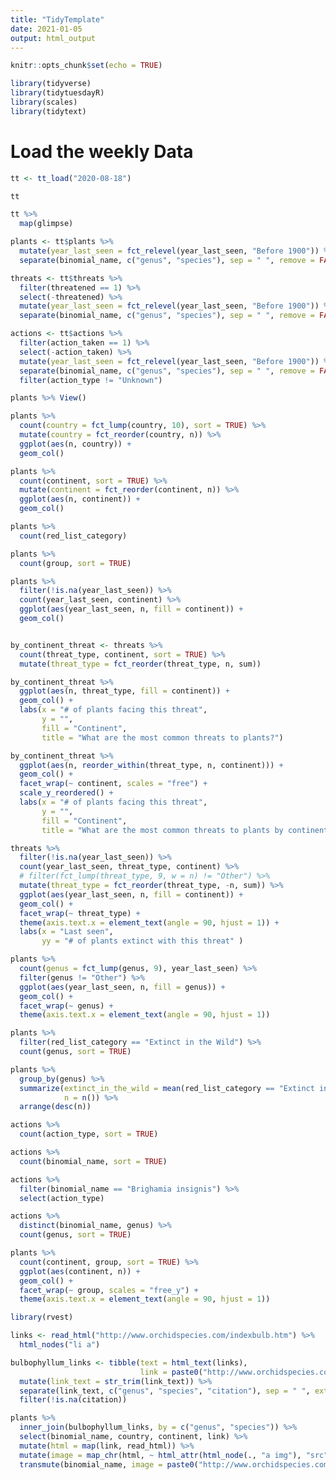 ```yaml
---
title: "TidyTemplate"
date: 2021-01-05
output: html_output
---
```


```r

knitr::opts_chunk$set(echo = TRUE)

library(tidyverse)
library(tidytuesdayR)
library(scales)
library(tidytext)

```

# Load the weekly Data
```r

tt <- tt_load("2020-08-18")

```

```r

tt

```

```r

tt %>% 
  map(glimpse)

plants <- tt$plants %>% 
  mutate(year_last_seen = fct_relevel(year_last_seen, "Before 1900")) %>%
  separate(binomial_name, c("genus", "species"), sep = " ", remove = FALSE)

threats <- tt$threats %>%
  filter(threatened == 1) %>%
  select(-threatened) %>%
  mutate(year_last_seen = fct_relevel(year_last_seen, "Before 1900")) %>%
  separate(binomial_name, c("genus", "species"), sep = " ", remove = FALSE)

actions <- tt$actions %>%
  filter(action_taken == 1) %>%
  select(-action_taken) %>%
  mutate(year_last_seen = fct_relevel(year_last_seen, "Before 1900")) %>%
  separate(binomial_name, c("genus", "species"), sep = " ", remove = FALSE) %>% 
  filter(action_type != "Unknown")

```

```r
plants %>% View()

plants %>% 
  count(country = fct_lump(country, 10), sort = TRUE) %>% 
  mutate(country = fct_reorder(country, n)) %>% 
  ggplot(aes(n, country)) + 
  geom_col()

plants %>% 
  count(continent, sort = TRUE) %>% 
  mutate(continent = fct_reorder(continent, n)) %>% 
  ggplot(aes(n, continent)) + 
  geom_col()

plants %>%
  count(red_list_category)

plants %>%
  count(group, sort = TRUE)

plants %>%
  filter(!is.na(year_last_seen)) %>% 
  count(year_last_seen, continent) %>% 
  ggplot(aes(year_last_seen, n, fill = continent)) +
  geom_col()


by_continent_threat <- threats %>% 
  count(threat_type, continent, sort = TRUE) %>%
  mutate(threat_type = fct_reorder(threat_type, n, sum))

by_continent_threat %>% 
  ggplot(aes(n, threat_type, fill = continent)) +
  geom_col() +
  labs(x = "# of plants facing this threat",
       y = "",
       fill = "Continent",
       title = "What are the most common threats to plants?")

by_continent_threat %>% 
  ggplot(aes(n, reorder_within(threat_type, n, continent))) +
  geom_col() +
  facet_wrap(~ continent, scales = "free") +
  scale_y_reordered() +
  labs(x = "# of plants facing this threat",
       y = "",
       fill = "Continent",
       title = "What are the most common threats to plants by continent?")

threats %>%
  filter(!is.na(year_last_seen)) %>%
  count(year_last_seen, threat_type, continent) %>%
  # filter(fct_lump(threat_type, 9, w = n) != "Other") %>%
  mutate(threat_type = fct_reorder(threat_type, -n, sum)) %>% 
  ggplot(aes(year_last_seen, n, fill = continent)) + 
  geom_col() +
  facet_wrap(~ threat_type) +
  theme(axis.text.x = element_text(angle = 90, hjust = 1)) +
  labs(x = "Last seen",
       yy = "# of plants extinct with this threat" )

```

```r
plants %>% 
  count(genus = fct_lump(genus, 9), year_last_seen) %>% 
  filter(genus != "Other") %>% 
  ggplot(aes(year_last_seen, n, fill = genus)) +
  geom_col() +
  facet_wrap(~ genus) +
  theme(axis.text.x = element_text(angle = 90, hjust = 1))

plants %>% 
  filter(red_list_category == "Extinct in the Wild") %>% 
  count(genus, sort = TRUE)

plants %>%
  group_by(genus) %>% 
  summarize(extinct_in_the_wild = mean(red_list_category == "Extinct in the Wild"),
            n = n()) %>% 
  arrange(desc(n))

```

```r
actions %>%
  count(action_type, sort = TRUE)

actions %>% 
  count(binomial_name, sort = TRUE)

actions %>%
  filter(binomial_name == "Brighamia insignis") %>% 
  select(action_type)

actions %>% 
  distinct(binomial_name, genus) %>% 
  count(genus, sort = TRUE)

plants %>% 
  count(continent, group, sort = TRUE) %>% 
  ggplot(aes(continent, n)) +
  geom_col() +
  facet_wrap(~ group, scales = "free_y") +
  theme(axis.text.x = element_text(angle = 90, hjust = 1))
```

```r
library(rvest)

links <- read_html("http://www.orchidspecies.com/indexbulb.htm") %>% 
  html_nodes("li a")

bulbophyllum_links <- tibble(text = html_text(links),
                             link = paste0("http://www.orchidspecies.com/", html_attr(links, "href"))) %>% 
  mutate(link_text = str_trim(link_text)) %>% 
  separate(link_text, c("genus", "species", "citation"), sep = " ", extra = "merge") %>% 
  filter(!is.na(citation))

plants %>% 
  inner_join(bulbophyllum_links, by = c("genus", "species")) %>% 
  select(binomial_name, country, continent, link) %>% 
  mutate(html = map(link, read_html)) %>% 
  mutate(image = map_chr(html, ~ html_attr(html_node(., "a img"), "src"))) %>% 
  transmute(binomial_name, image = paste0("http://www.orchidspecies.com/", image))

```

